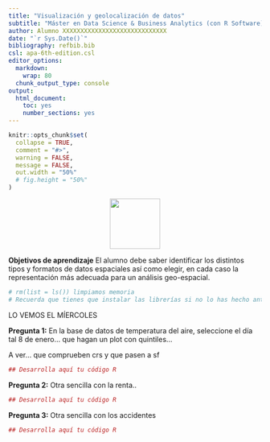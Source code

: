 ```yaml
---
title: "Visualización y geolocalización de datos"
subtitle: "Máster en Data Science & Business Analytics (con R Software)"
author: Alumno XXXXXXXXXXXXXXXXXXXXXXXXXXXXX
date: "`r Sys.Date()`"
bibliography: refbib.bib
csl: apa-6th-edition.csl
editor_options:
  markdown:
    wrap: 80
  chunk_output_type: console
output: 
  html_document: 
    toc: yes
    number_sections: yes
---
```


```r
knitr::opts_chunk$set(
  collapse = TRUE,
  comment = "#>",
  warning = FALSE,
  message = FALSE,
  out.width = "50%"
  # fig.height = "50%"
)
```



<center>
<img src="logo_mdsr_uclm.png" height="100px"/>
</center>

**Objetivos de aprendizaje**
El alumno debe saber identificar los distintos tipos y formatos de datos espaciales
así como elegir, en cada caso la representación más adecuada para un
análisis geo-espacial.


```r
# rm(list = ls()) limpiamos memoria
# Recuerda que tienes que instalar las librerías si no lo has hecho antes.
```


LO VEMOS EL MÍERCOLES

**Pregunta 1:** En la base de datos de temperatura del aire, seleccione el día 
tal 8 de enero... que hagan un plot con quintiles... 

A ver... que comprueben crs y que pasen a sf

```r
## Desarrolla aquí tu código R
```




**Pregunta 2:** Otra sencilla con la renta..


```r
## Desarrolla aquí tu código R
```



**Pregunta 3:** Otra sencilla con los accidentes


```r
## Desarrolla aquí tu código R
```


